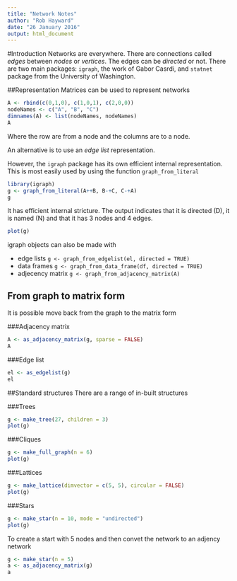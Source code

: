 ```yaml
---
title: "Network Notes"
author: "Rob Hayward"
date: "26 January 2016"
output: html_document
---
```


#Introduction
Networks are everywhere.  There are connections called *edges* between *nodes* or *vertices*.  The edges can be *directed* or not. There are two main packages: `igraph`, the work of Gabor Casrdi, and `statnet` package from the University of Washington. 

##Representation
Matrices can be used to represent networks
```r
A <- rbind(c(0,1,0), c(1,0,1), c(2,0,0))
nodeNames <- c("A", "B", "C")
dimnames(A) <- list(nodeNames, nodeNames)
A
```
Where the row are from a node and the columns are to a node. 

An alternative is to use an *edge list* representation. 

However, the `igraph` package has its own efficient internal representation. This is most easily used by using the function `graph_from_literal`

```r
library(igraph)
g <- graph_from_literal(A++B, B-+C, C-+A)
g
```
It has efficient internal stricture.  The output indicates that it is directed (D), it is named (N) and that it has 3 nodes and 4 edges. 
```r
plot(g)
```

igraph objects can also be made with 

* edge lists `g <- graph_from_edgelist(el, directed = TRUE)`
* data frames `g <- graph_from_data_frame(df, directed = TRUE)`
* adjecency matrix `g <- graph_from_adjacency_matrix(A)`

## From graph to matrix form
It is possible move back from the graph to the matrix form 

###Adjacency matrix

```r
A <- as_adjacency_matrix(g, sparse = FALSE)
A
```
###Edge list

```r
el <- as_edgelist(g)
el
```

##Standard structures
There are a range of in-built structures 

###Trees

```r
g <- make_tree(27, children = 3)
plot(g)
```

###Cliques

```r
g <- make_full_graph(n = 6)
plot(g)
```

###Lattices 

```r
g <- make_lattice(dimvector = c(5, 5), circular = FALSE)
plot(g)
```

###Stars

```r
g <- make_star(n = 10, mode = "undirected")
plot(g)
```

To create a start with 5 nodes and then convet the network to an adjency network

```r
g <- make_star(n = 5)
a <- as_adjacency_matrix(g)
a
```